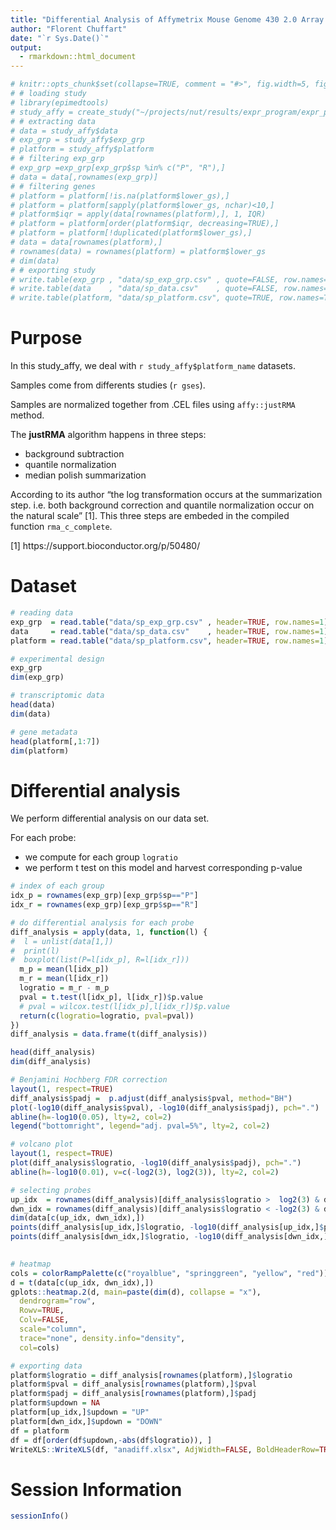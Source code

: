 ```yaml
---
title: "Differential Analysis of Affymetrix Mouse Genome 430 2.0 Array - Spermatogenesis Expression Program"
author: "Florent Chuffart"
date: "`r Sys.Date()`"
output: 
  - rmarkdown::html_document
---
```



```r
# knitr::opts_chunk$set(collapse=TRUE, comment = "#>", fig.width=5, fig.height=5, echo=FALSE, eval=TRUE)
# # loading study
# library(epimedtools)
# study_affy = create_study("~/projects/nut/results/expr_program/expr_program_study_affy.rds")
# # extracting data
# data = study_affy$data
# exp_grp = study_affy$exp_grp
# platform = study_affy$platform
# # filtering exp_grp
# exp_grp =exp_grp[exp_grp$sp %in% c("P", "R"),]
# data = data[,rownames(exp_grp)]
# # filtering genes
# platform = platform[!is.na(platform$lower_gs),]
# platform = platform[sapply(platform$lower_gs, nchar)<10,]
# platform$iqr = apply(data[rownames(platform),], 1, IQR)
# platform = platform[order(platform$iqr, decreasing=TRUE),]
# platform = platform[!duplicated(platform$lower_gs),]
# data = data[rownames(platform),]
# rownames(data) = rownames(platform) = platform$lower_gs
# dim(data)
# # exporting study
# write.table(exp_grp , "data/sp_exp_grp.csv" , quote=FALSE, row.names=TRUE)
# write.table(data    , "data/sp_data.csv"    , quote=FALSE, row.names=TRUE)
# write.table(platform, "data/sp_platform.csv", quote=TRUE, row.names=TRUE)
```

# Purpose

In this study_affy, we deal with `r study_affy$platform_name` datasets.

Samples come from differents studies (`r gses`).

Samples are normalized together from .CEL files using ``affy::justRMA`` method.

The __justRMA__ algorithm happens in three steps: 

  * background subtraction
  * quantile normalization
  * median polish summarization
  
According to its author "the log transformation occurs at the summarization step. i.e. both
background correction and quantile normalization occur on the natural
scale" [1]. This three steps are embeded in the compiled function ``rma_c_complete``.

[1] https://support.bioconductor.org/p/50480/

# Dataset

```r
# reading data
exp_grp  = read.table("data/sp_exp_grp.csv" , header=TRUE, row.names=1)
data     = read.table("data/sp_data.csv"    , header=TRUE, row.names=1)
platform = read.table("data/sp_platform.csv", header=TRUE, row.names=1)

# experimental design
exp_grp
dim(exp_grp)

# transcriptomic data
head(data)
dim(data)

# gene metadata
head(platform[,1:7])
dim(platform)
```

# Differential analysis



We perform differential analysis on our data set.

For each probe:  

  * we compute for each group `logratio` 
  * we perform t test on this model and harvest corresponding p-value

```r
# index of each group
idx_p = rownames(exp_grp)[exp_grp$sp=="P"]
idx_r = rownames(exp_grp)[exp_grp$sp=="R"]

# do differential analysis for each probe
diff_analysis = apply(data, 1, function(l) {
#  l = unlist(data[1,])
#  print(l)
#  boxplot(list(P=l[idx_p], R=l[idx_r]))
  m_p = mean(l[idx_p])
  m_r = mean(l[idx_r])
  logratio = m_r - m_p
  pval = t.test(l[idx_p], l[idx_r])$p.value
  # pval = wilcox.test(l[idx_p],l[idx_r])$p.value
  return(c(logratio=logratio, pval=pval))
})
diff_analysis = data.frame(t(diff_analysis))

head(diff_analysis)
dim(diff_analysis)

# Benjamini Hochberg FDR correction
layout(1, respect=TRUE)
diff_analysis$padj =  p.adjust(diff_analysis$pval, method="BH")
plot(-log10(diff_analysis$pval), -log10(diff_analysis$padj), pch=".")
abline(h=-log10(0.05), lty=2, col=2)
legend("bottomright", legend="adj. pval=5%", lty=2, col=2)

# volcano plot
layout(1, respect=TRUE)
plot(diff_analysis$logratio, -log10(diff_analysis$padj), pch=".")
abline(h=-log10(0.01), v=c(-log2(3), log2(3)), lty=2, col=2)

# selecting probes
up_idx  = rownames(diff_analysis)[diff_analysis$logratio >  log2(3) & diff_analysis$padj<0.01]
dwn_idx = rownames(diff_analysis)[diff_analysis$logratio < -log2(3) & diff_analysis$padj<0.01]
dim(data[c(up_idx, dwn_idx),])
points(diff_analysis[up_idx,]$logratio, -log10(diff_analysis[up_idx,]$padj), col=adjustcolor(2, 0.3))
points(diff_analysis[dwn_idx,]$logratio, -log10(diff_analysis[dwn_idx,]$padj), col=adjustcolor(4,0.3))
  

# heatmap
cols = colorRampPalette(c("royalblue", "springgreen", "yellow", "red"))(10)
d = t(data[c(up_idx, dwn_idx),])
gplots::heatmap.2(d, main=paste(dim(d), collapse = "x"), 
  dendrogram="row", 
  Rowv=TRUE, 
  Colv=FALSE, 
  scale="column",
  trace="none", density.info="density",
  col=cols)

# exporting data
platform$logratio = diff_analysis[rownames(platform),]$logratio
platform$pval = diff_analysis[rownames(platform),]$pval
platform$padj = diff_analysis[rownames(platform),]$padj
platform$updown = NA
platform[up_idx,]$updown = "UP"
platform[dwn_idx,]$updown = "DOWN"
df = platform
df = df[order(df$updown,-abs(df$logratio)), ]
WriteXLS::WriteXLS(df, "anadiff.xlsx", AdjWidth=FALSE, BoldHeaderRow=TRUE, row.names=TRUE)
```



# Session Information

```r
sessionInfo()
```

